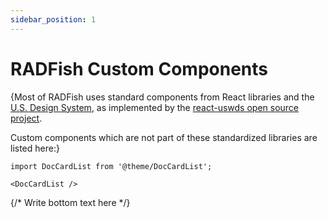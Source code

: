 ```yaml
---
sidebar_position: 1
---
```


# RADFish Custom Components

{Most of RADFish uses standard components from React libraries and the [U.S. Design System](https://designsystem.digital.gov/), as implemented by the [react-uswds open source project](https://github.com/trussworks/react-uswds). 

Custom components which are not part of these standardized libraries are listed here:}


```mdx-code-block
import DocCardList from '@theme/DocCardList';

<DocCardList />
```

{/* Write bottom text here */}

